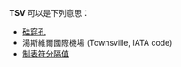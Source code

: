 '''TSV''' 可以是下列意思：
* [[硅穿孔|硅穿孔]]
* 湯斯維爾國際機場 (Townsville, IATA code)
* [[制表符分隔值|制表符分隔值]]
{{disambig|cat=三字拉丁字母縮寫消歧義}}